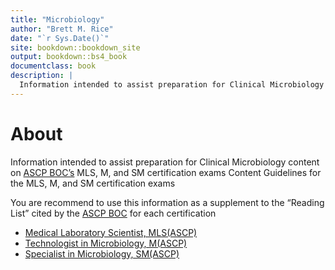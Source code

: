 ```yaml
--- 
title: "Microbiology"
author: "Brett M. Rice"
date: "`r Sys.Date()`"
site: bookdown::bookdown_site
output: bookdown::bs4_book
documentclass: book
description: |
  Information intended to assist preparation for Clinical Microbiology content on ASCP BOC's MLS, M, and SM certification exams
---
```


# About {-}

Information intended to assist preparation for Clinical Microbiology content on <a href="https://www.ascp.org/content/board-of-certification/get-credentialed" target="_blank">ASCP BOC's</a> MLS, M, and SM certification exams Content Guidelines for the MLS, M, and SM certification exams

You are recommend to use this information as a supplement to the "Reading List" cited  by the <a href="https://www.ascp.org/content/board-of-certification/get-credentialed" target="_blank">ASCP BOC</a> for each certification

* <a href="https://www.ascp.org/content/board-of-certification/get-credentialed#us-certifications" target="_blank">Medical Laboratory Scientist, MLS(ASCP)</a>
* <a href="https://www.ascp.org/content/board-of-certification/get-credentialed#us-certifications" target="_blank">Technologist in Microbiology, M(ASCP)</a>
* <a href="https://www.ascp.org/content/board-of-certification/get-credentialed#us-certifications" target="_blank">Specialist in Microbiology, SM(ASCP)</a>